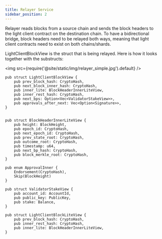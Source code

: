 ```yaml
---
title: Relayer Service
sidebar_position: 2
---
```


Relayer reads blocks from a source chain and sends the block headers to the light client contract on the destination chain. To have a bidirectional bridge, block headers need to be relayed both ways, meaning that light client contracts need to exist on both chains/shards.

LightClientBlockView is the struct that is being relayed. Here is how it looks together with the substructs:

<img src={require('@site/static/img/relayer_simple.jpg').default} />

```
pub struct LightClientBlockView {
    pub prev_block_hash: CryptoHash,
    pub next_block_inner_hash: CryptoHash,
    pub inner_lite: BlockHeaderInnerLiteView,
    pub inner_rest_hash: CryptoHash,
    pub next_bps: Option<Vec<ValidatorStakeView>>,
    pub approvals_after_next: Vec<Option<Signature>>,
}


pub struct BlockHeaderInnerLiteView {
    pub height: BlockHeight,
    pub epoch_id: CryptoHash,
    pub next_epoch_id: CryptoHash,
    pub prev_state_root: CryptoHash,
    pub outcome_root: CryptoHash,
    pub timestamp: u64,
    pub next_bp_hash: CryptoHash,
    pub block_merkle_root: CryptoHash,
}

pub enum ApprovalInner {
    Endorsement(CryptoHash),
    Skip(BlockHeight)
}

pub struct ValidatorStakeView {
    pub account_id: AccountId,
    pub public_key: PublicKey,
    pub stake: Balance,
}

pub struct LightClientBlockLiteView {
    pub prev_block_hash: CryptoHash,
    pub inner_rest_hash: CryptoHash,
    pub inner_lite: BlockHeaderInnerLiteView,
}
```
